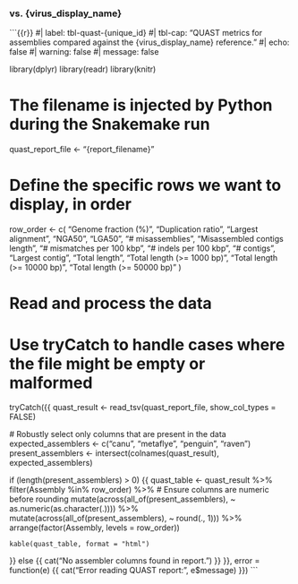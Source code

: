 ### vs. {virus_display_name}

```{{r}}
#| label: tbl-quast-{unique_id}
#| tbl-cap: "QUAST metrics for assemblies compared against the {virus_display_name} reference."
#| echo: false
#| warning: false
#| message: false

library(dplyr)
library(readr)
library(knitr)

# The filename is injected by Python during the Snakemake run
quast_report_file <- "{report_filename}"

# Define the specific rows we want to display, in order
row_order <- c(
  "Genome fraction (%)", "Duplication ratio", "Largest alignment", "NGA50", "LGA50",
  "# misassemblies", "Misassembled contigs length", "# mismatches per 100 kbp",
  "# indels per 100 kbp", "# contigs", "Largest contig", "Total length",
  "Total length (>= 1000 bp)", "Total length (>= 10000 bp)", "Total length (>= 50000 bp)"
)

# Read and process the data
# Use tryCatch to handle cases where the file might be empty or malformed
tryCatch({{
  quast_result <- read_tsv(quast_report_file, show_col_types = FALSE)

  # Robustly select only columns that are present in the data
  expected_assemblers <- c("canu", "metaflye", "penguin", "raven")
  present_assemblers <- intersect(colnames(quast_result), expected_assemblers)

  if (length(present_assemblers) > 0) {{
    quast_table <- quast_result %>%
      filter(Assembly %in% row_order) %>%
      # Ensure columns are numeric before rounding
      mutate(across(all_of(present_assemblers), ~ as.numeric(as.character(.)))) %>%
      mutate(across(all_of(present_assemblers), ~ round(., 1))) %>%
      arrange(factor(Assembly, levels = row_order))

    kable(quast_table, format = "html")
  }} else {{
    cat("No assembler columns found in report.")
  }}
}}, error = function(e) {{
  cat("Error reading QUAST report: ", e$message)
}})
```